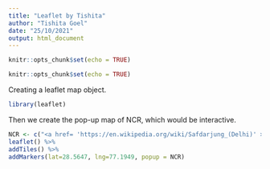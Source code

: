 ---
title: "Leaflet by Tishita"
author: "Tishita Goel"
date: "25/10/2021"
output: html_document
---
  
```{r setup, include=FALSE}
knitr::opts_chunk$set(echo = TRUE)
```

```{r setup, include=FALSE}
knitr::opts_chunk$set(echo = TRUE)
```

Creating a leaflet map object.
```{r cars}
library(leaflet)
```


Then we create the pop-up map of NCR, which would be interactive.
```{r}
NCR <- c("<a href= 'https://en.wikipedia.org/wiki/Safdarjung_(Delhi)' >Safdarjung in Delhi</a>")
leaflet() %>%
addTiles() %>%
addMarkers(lat=28.5647, lng=77.1949, popup = NCR)
```